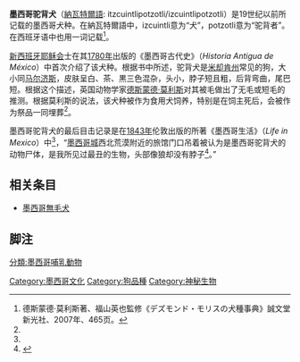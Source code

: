 '''墨西哥驼背犬'''（[[納瓦特爾語|納瓦特爾語]]: itzcuintlipotzotli/izcuintlipotzotli）是19世纪以前所记载的墨西哥犬种。在納瓦特爾語中，izcuintli意为“犬”，potzotli意为“驼背者”。在西班牙语中也用{{Lang|es|perro jorobado}}一词记载<ref name="DM">德斯蒙德·莫利斯著、福山英也監修《デズモンド・モリスの犬種事典》誠文堂新光社、2007年、465页。</ref>。

[[新西班牙總督轄區|新西班牙]][[耶稣会|耶稣会]]士{{le|弗朗西斯科·哈维尔·克拉维赫罗|Francisco Javier Clavijero}}在其[[1780年|1780年]]出版的《墨西哥古代史》（''Historia Antigua de México''）中首次介绍了该犬种。根据书中所述，驼背犬是[[米却肯州|米却肯州]]常见的狗，大小同[[马尔济斯|马尔济斯]]，皮肤呈白、茶、黒三色混杂，头小，脖子短且粗，后背弯曲，尾巴短。根据这个描述，英国动物学家[[德斯蒙德·莫利斯|德斯蒙德·莫利斯]]对其被毛做出了无毛或短毛的推测。根据莫利斯的说法，该犬种被作为食用犬饲养，特别是在饲主死后，会被作为祭品一同埋葬<ref name="DM" />。

墨西哥驼背犬的最后目击记录是在[[1843年|1843年]]伦敦出版的{{le|弗朗西丝·厄斯金·英格利斯|Frances Erskine Inglis, 1st Marquise of Calderón de la Barca}}所著《墨西哥生活》（''Life in Mexico''）中<ref name="DM" />，“[[墨西哥城|墨西哥城]]西北荒漠附近的旅馆门口吊着被认为是墨西哥驼背犬的动物尸体，是我所见过最丑的生物，头部像狼却没有脖子<ref>{{Cite book|url=https://books.google.co.jp/books?id=-Nhwo8cb0VYC&lpg=PA234|publisher=Chapman and Hall|date=1843|language=en|first=Madame Calderón de la Barca|last=Frances Erskine Inglis|title=Life in Mexico, During a Residence of Two Years in that Country|pages=234|access-date=2017-02-02|archive-date=2021-08-30|archive-url=https://web.archive.org/web/20210830145133/https://books.google.co.jp/books?id=-Nhwo8cb0VYC&lpg=PA234|dead-url=no}}</ref>。”

==相关条目==
*[[墨西哥無毛犬|墨西哥無毛犬]]

== 脚注 ==
{{Reflist}}
[[Category:墨西哥文化|Category:墨西哥文化]]
[[Category:狗品種|Category:狗品種]]
[[Category:神秘生物|Category:神秘生物]]
[[分類:墨西哥哺乳動物|分類:墨西哥哺乳動物]]